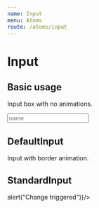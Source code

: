 ```yaml
---
name: Input
menu: Atoms
route: /atoms/input
---
```



# Input

<Props of={Input} />

## Basic usage

Input box with no animations.

<Playground>
    <Input type="text" placeholder="name" name="name" />
</Playground>

## DefaultInput

Input with border animation.

<Playground>
    <DefaultInput type="name" placeholder="name" name="name" />
</Playground>

## 

<Playground>
    <DefaultInput type="password" placeholder="password" name="password" error />
</Playground>

## StandardInput
<Playground>
    <StandardInput type="text" placeholder="name" name="name" width="250px" onChange={() => alert("Change triggered")}/>
</Playground>
